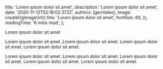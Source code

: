 
  title: 'Lorem ipsum dolor sit amet',
  description: 'Lorem ipsum dolor sit amet',
  date: '2020-11-12T02:18:02.372Z',
  authors: [gerritalex],
  image: createOgImageUrl({
    title: 'Lorem ipsum dolor sit amet',
    fontSize: 80,
  }),
  readingTime: '6 mins read',
};

Lorem ipsum dolor sit amet

Lorem ipsum dolor sit amet. Lorem ipsum dolor sit amet. Lorem ipsum dolor sit amet. Lorem ipsum dolor sit amet.

<!--more-->

Lorem ipsum dolor sit amet. Lorem ipsum dolor sit amet. Lorem ipsum dolor sit
amet. Lorem ipsum dolor sit amet. Lorem ipsum dolor sit amet.
